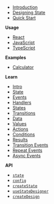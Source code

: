 - [Introduction](/)
- [Designing State](/docs/designing-state)
- [Quick Start](/docs/quick-start)

**Usage**

- [React](/docs/usage/react)
- [JavaScript](/docs/usage/javascript)
- [TypeScript](/docs/usage/typescript)

**Examples**

- [Calculator](/docs/examples/calculator)

**Learn**

- [Intro](/docs/learn/intro)
- [State](/docs/learn/state)
- [Events](/docs/learn/events)
- [Handlers](/docs/learn/event-handlers)
- [States](/docs/learn/states)
- [Transitions](/docs/learn/transitions)
- [Data](/docs/learn/data)
- [Values](/docs/learn/values)
- [Actions](/docs/learn/actions)
- [Conditions](/docs/learn/conditions)
- [Results](/docs/learn/results)
- [Transition Events](/docs/learn/transition-events)
- [Repeat Events](/docs/learn/repeat-events)
- [Async Events](/docs/learn/async-events)

**API**

- [`state`](/docs/api/state)
- [`config`](/docs/api/config)
- [`createState`](/docs/api/createState)
- [`useStateDesigner`](/docs/api/useStateDesigner)
- [`createDesign`](/docs/api/createDesign)
